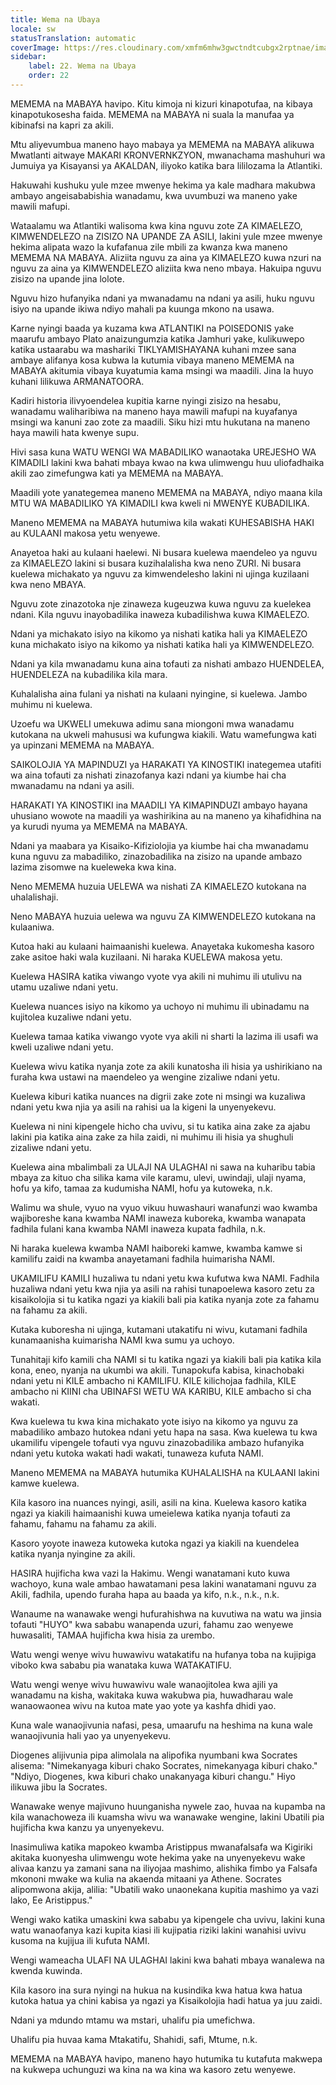 ```yaml
---
title: Wema na Ubaya
locale: sw
statusTranslation: automatic
coverImage: https://res.cloudinary.com/xmfm6mhw3gwctndtcubgx2rptnae/image/upload/v1740337243/small_cover_educacion_fundamental_a051170f1c.webp
sidebar:
    label: 22. Wema na Ubaya
    order: 22
---
```

MEMEMA na MABAYA havipo. Kitu kimoja ni kizuri kinapotufaa, na kibaya kinapotukosesha faida. MEMEMA na MABAYA ni suala la manufaa ya kibinafsi na kapri za akili.

Mtu aliyevumbua maneno hayo mabaya ya MEMEMA na MABAYA alikuwa Mwatlanti aitwaye MAKARI KRONVERNKZYON, mwanachama mashuhuri wa Jumuiya ya Kisayansi ya AKALDAN, iliyoko katika bara lililozama la Atlantiki.

Hakuwahi kushuku yule mzee mwenye hekima ya kale madhara makubwa ambayo angeisababishia wanadamu, kwa uvumbuzi wa maneno yake mawili mafupi.

Wataalamu wa Atlantiki walisoma kwa kina nguvu zote ZA KIMAELEZO, KIMWENDELEZO na ZISIZO NA UPANDE ZA ASILI, lakini yule mzee mwenye hekima alipata wazo la kufafanua zile mbili za kwanza kwa maneno MEMEMA NA MABAYA. Aliziita nguvu za aina ya KIMAELEZO kuwa nzuri na nguvu za aina ya KIMWENDELEZO aliziita kwa neno mbaya. Hakuipa nguvu zisizo na upande jina lolote.

Nguvu hizo hufanyika ndani ya mwanadamu na ndani ya asili, huku nguvu isiyo na upande ikiwa ndiyo mahali pa kuunga mkono na usawa.

Karne nyingi baada ya kuzama kwa ATLANTIKI na POISEDONIS yake maarufu ambayo Plato anaizungumzia katika Jamhuri yake, kulikuwepo katika ustaarabu wa mashariki TIKLYAMISHAYANA kuhani mzee sana ambaye alifanya kosa kubwa la kutumia vibaya maneno MEMEMA na MABAYA akitumia vibaya kuyatumia kama msingi wa maadili. Jina la huyo kuhani lilikuwa ARMANATOORA.

Kadiri historia ilivyoendelea kupitia karne nyingi zisizo na hesabu, wanadamu waliharibiwa na maneno haya mawili mafupi na kuyafanya msingi wa kanuni zao zote za maadili. Siku hizi mtu hukutana na maneno haya mawili hata kwenye supu.

Hivi sasa kuna WATU WENGI WA MABADILIKO wanaotaka UREJESHO WA KIMADILI lakini kwa bahati mbaya kwao na kwa ulimwengu huu uliofadhaika akili zao zimefungwa kati ya MEMEMA na MABAYA.

Maadili yote yanategemea maneno MEMEMA na MABAYA, ndiyo maana kila MTU WA MABADILIKO YA KIMADILI kwa kweli ni MWENYE KUBADILIKA.

Maneno MEMEMA na MABAYA hutumiwa kila wakati KUHESABISHA HAKI au KULAANI makosa yetu wenyewe.

Anayetoa haki au kulaani haelewi. Ni busara kuelewa maendeleo ya nguvu za KIMAELEZO lakini si busara kuzihalalisha kwa neno ZURI. Ni busara kuelewa michakato ya nguvu za kimwendelesho lakini ni ujinga kuzilaani kwa neno MBAYA.

Nguvu zote zinazotoka nje zinaweza kugeuzwa kuwa nguvu za kuelekea ndani. Kila nguvu inayobadilika inaweza kubadilishwa kuwa KIMAELEZO.

Ndani ya michakato isiyo na kikomo ya nishati katika hali ya KIMAELEZO kuna michakato isiyo na kikomo ya nishati katika hali ya KIMWENDELEZO.

Ndani ya kila mwanadamu kuna aina tofauti za nishati ambazo HUENDELEA, HUENDELEZA na kubadilika kila mara.

Kuhalalisha aina fulani ya nishati na kulaani nyingine, si kuelewa. Jambo muhimu ni kuelewa.

Uzoefu wa UKWELI umekuwa adimu sana miongoni mwa wanadamu kutokana na ukweli mahususi wa kufungwa kiakili. Watu wamefungwa kati ya upinzani MEMEMA na MABAYA.

SAIKOLOJIA YA MAPINDUZI ya HARAKATI YA KINOSTIKI inategemea utafiti wa aina tofauti za nishati zinazofanya kazi ndani ya kiumbe hai cha mwanadamu na ndani ya asili.

HARAKATI YA KINOSTIKI ina MAADILI YA KIMAPINDUZI ambayo hayana uhusiano wowote na maadili ya washirikina au na maneno ya kihafidhina na ya kurudi nyuma ya MEMEMA na MABAYA.

Ndani ya maabara ya Kisaiko-Kifiziolojia ya kiumbe hai cha mwanadamu kuna nguvu za mabadiliko, zinazobadilika na zisizo na upande ambazo lazima zisomwe na kueleweka kwa kina.

Neno MEMEMA huzuia UELEWA wa nishati ZA KIMAELEZO kutokana na uhalalishaji.

Neno MABAYA huzuia uelewa wa nguvu ZA KIMWENDELEZO kutokana na kulaaniwa.

Kutoa haki au kulaani haimaanishi kuelewa. Anayetaka kukomesha kasoro zake asitoe haki wala kuzilaani. Ni haraka KUELEWA makosa yetu.

Kuelewa HASIRA katika viwango vyote vya akili ni muhimu ili utulivu na utamu uzaliwe ndani yetu.

Kuelewa nuances isiyo na kikomo ya uchoyo ni muhimu ili ubinadamu na kujitolea kuzaliwe ndani yetu.

Kuelewa tamaa katika viwango vyote vya akili ni sharti la lazima ili usafi wa kweli uzaliwe ndani yetu.

Kuelewa wivu katika nyanja zote za akili kunatosha ili hisia ya ushirikiano na furaha kwa ustawi na maendeleo ya wengine zizaliwe ndani yetu.

Kuelewa kiburi katika nuances na digrii zake zote ni msingi wa kuzaliwa ndani yetu kwa njia ya asili na rahisi ua la kigeni la unyenyekevu.

Kuelewa ni nini kipengele hicho cha uvivu, si tu katika aina zake za ajabu lakini pia katika aina zake za hila zaidi, ni muhimu ili hisia ya shughuli zizaliwe ndani yetu.

Kuelewa aina mbalimbali za ULAJI NA ULAGHAI ni sawa na kuharibu tabia mbaya za kituo cha silika kama vile karamu, ulevi, uwindaji, ulaji nyama, hofu ya kifo, tamaa za kudumisha NAMI, hofu ya kutoweka, n.k.

Walimu wa shule, vyuo na vyuo vikuu huwashauri wanafunzi wao kwamba wajiboreshe kana kwamba NAMI inaweza kuboreka, kwamba wanapata fadhila fulani kana kwamba NAMI inaweza kupata fadhila, n.k.

Ni haraka kuelewa kwamba NAMI haiboreki kamwe, kwamba kamwe si kamilifu zaidi na kwamba anayetamani fadhila huimarisha NAMI.

UKAMILIFU KAMILI huzaliwa tu ndani yetu kwa kufutwa kwa NAMI. Fadhila huzaliwa ndani yetu kwa njia ya asili na rahisi tunapoelewa kasoro zetu za kisaikolojia si tu katika ngazi ya kiakili bali pia katika nyanja zote za fahamu na fahamu za akili.

Kutaka kuboresha ni ujinga, kutamani utakatifu ni wivu, kutamani fadhila kunamaanisha kuimarisha NAMI kwa sumu ya uchoyo.

Tunahitaji kifo kamili cha NAMI si tu katika ngazi ya kiakili bali pia katika kila kona, eneo, nyanja na ukumbi wa akili. Tunapokufa kabisa, kinachobaki ndani yetu ni KILE ambacho ni KAMILIFU. KILE kilichojaa fadhila, KILE ambacho ni KIINI cha UBINAFSI WETU WA KARIBU, KILE ambacho si cha wakati.

Kwa kuelewa tu kwa kina michakato yote isiyo na kikomo ya nguvu za mabadiliko ambazo hutokea ndani yetu hapa na sasa. Kwa kuelewa tu kwa ukamilifu vipengele tofauti vya nguvu zinazobadilika ambazo hufanyika ndani yetu kutoka wakati hadi wakati, tunaweza kufuta NAMI.

Maneno MEMEMA na MABAYA hutumika KUHALALISHA na KULAANI lakini kamwe kuelewa.

Kila kasoro ina nuances nyingi, asili, asili na kina. Kuelewa kasoro katika ngazi ya kiakili haimaanishi kuwa umeielewa katika nyanja tofauti za fahamu, fahamu na fahamu za akili.

Kasoro yoyote inaweza kutoweka kutoka ngazi ya kiakili na kuendelea katika nyanja nyingine za akili.

HASIRA hujificha kwa vazi la Hakimu. Wengi wanatamani kuto kuwa wachoyo, kuna wale ambao hawatamani pesa lakini wanatamani nguvu za Akili, fadhila, upendo furaha hapa au baada ya kifo, n.k., n.k., n.k.

Wanaume na wanawake wengi hufurahishwa na kuvutiwa na watu wa jinsia tofauti "HUYO" kwa sababu wanapenda uzuri, fahamu zao wenyewe huwasaliti, TAMAA hujificha kwa hisia za urembo.

Watu wengi wenye wivu huwawivu watakatifu na hufanya toba na kujipiga viboko kwa sababu pia wanataka kuwa WATAKATIFU.

Watu wengi wenye wivu huwawivu wale wanaojitolea kwa ajili ya wanadamu na kisha, wakitaka kuwa wakubwa pia, huwadharau wale wanaowaonea wivu na kutoa mate yao yote ya kashfa dhidi yao.

Kuna wale wanaojivunia nafasi, pesa, umaarufu na heshima na kuna wale wanaojivunia hali yao ya unyenyekevu.

Diogenes alijivunia pipa alimolala na alipofika nyumbani kwa Socrates alisema: "Nimekanyaga kiburi chako Socrates, nimekanyaga kiburi chako." "Ndiyo, Diogenes, kwa kiburi chako unakanyaga kiburi changu." Hiyo ilikuwa jibu la Socrates.

Wanawake wenye majivuno huunganisha nywele zao, huvaa na kupamba na kila wanachoweza ili kuamsha wivu wa wanawake wengine, lakini Ubatili pia hujificha kwa kanzu ya unyenyekevu.

Inasimuliwa katika mapokeo kwamba Aristippus mwanafalsafa wa Kigiriki akitaka kuonyesha ulimwengu wote hekima yake na unyenyekevu wake alivaa kanzu ya zamani sana na iliyojaa mashimo, alishika fimbo ya Falsafa mkononi mwake wa kulia na akaenda mitaani ya Athene. Socrates alipomwona akija, alilia: "Ubatili wako unaonekana kupitia mashimo ya vazi lako, Ee Aristippus."

Wengi wako katika umaskini kwa sababu ya kipengele cha uvivu, lakini kuna watu wanaofanya kazi kupita kiasi ili kujipatia riziki lakini wanahisi uvivu kusoma na kujijua ili kufuta NAMI.

Wengi wameacha ULAFI NA ULAGHAI lakini kwa bahati mbaya wanalewa na kwenda kuwinda.

Kila kasoro ina sura nyingi na hukua na kusindika kwa hatua kwa hatua kutoka hatua ya chini kabisa ya ngazi ya Kisaikolojia hadi hatua ya juu zaidi.

Ndani ya mdundo mtamu wa mstari, uhalifu pia umefichwa.

Uhalifu pia huvaa kama Mtakatifu, Shahidi, safi, Mtume, n.k.

MEMEMA na MABAYA havipo, maneno hayo hutumika tu kutafuta makwepa na kukwepa uchunguzi wa kina na wa kina wa kasoro zetu wenyewe.

